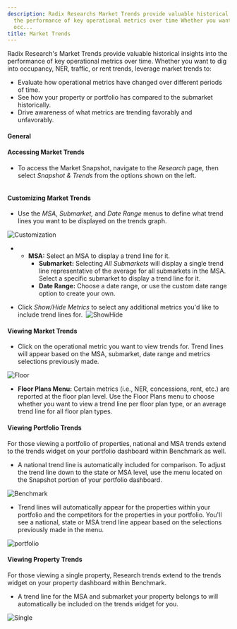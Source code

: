 ```yaml
---
description: Radix Researchs Market Trends provide valuable historical insights into
  the performance of key operational metrics over time Whether you want to dig into
  occ...
title: Market Trends
---
```


Radix Research's Market Trends provide valuable historical insights into the performance of key operational metrics over time. Whether you want to dig into occupancy, NER, traffic, or rent trends, leverage market trends to:


* Evaluate how operational metrics have changed over different periods of time.
* See how your property or portfolio has compared to the submarket historically.
* Drive awareness of what metrics are trending favorably and unfavorably.


#### General


#### Accessing Market Trends


* To access the Market Snapshot, navigate to the *Research* page, then select *Snapshot & Trends* from the options shown on the left.


<Frame>
  <img src="/images/radix/be7c9cc4c5cee8c7c5d937fccc27a9e58e269db6.png" alt="" />
</Frame>


#### Customizing Market Trends


* Use the *MSA*, *Submarket,* and *Date Range* menus to define what trend lines you want to be displayed on the trends graph.


<Frame>
  <img src="/images/radix/b82ffac8e8e501a5b5753b0549ff7f432419d180.png" alt="Customization" />
</Frame>


* + **MSA:** Select an MSA to display a trend line for it.
	+ **Submarket:** Selecting *All Submarkets* will display a single trend line representative of the average for all submarkets in the MSA. Select a specific submarket to display a trend line for it.
	+ **Date Range:** Choose a date range, or use the custom date range option to create your own.


* Click *Show/Hide Metrics* to select any additional metrics you'd like to include trend lines for.  ![ShowHide](/images/radix/05f4ba2fae8bdb5986b507eff7fdb4ff412a36a1.png)


#### Viewing Market Trends


* Click on the operational metric you want to view trends for. Trend lines will appear based on the MSA, submarket, date range and metrics selections previously made.


<Frame>
  <img src="/images/radix/57a362bd45d37f2d76b284b877b4cab811daf39d.png" alt="Floor" />
</Frame>


* **Floor Plans Menu:** Certain metrics (i.e., NER, concessions, rent, etc.) are reported at the floor plan level. Use the Floor Plans menu to choose whether you want to view a trend line per floor plan type, or an average trend line for all floor plan types.


#### Viewing Portfolio Trends


For those viewing a portfolio of properties, national and MSA trends extend to the trends widget on your portfolio dashboard within Benchmark as well. 


* A national trend line is automatically included for comparison. To adjust the trend line down to the state or MSA level, use the menu located on the Snapshot portion of your portfolio dashboard.


<Frame>
  <img src="/images/radix/038b935472120c35e6e23c54809dd86e9f304952.png" alt="Benchmark" />
</Frame>


* Trend lines will automatically appear for the properties within your portfolio and the competitors for the properties in your portfolio. You'll see a national, state or MSA trend line appear based on the selections previously made in the menu.


<Frame>
  <img src="/images/radix/6d9e296d8ca34061174a3b8a02a9efe4f297360b.png" alt="portfolio" />
</Frame>


#### Viewing Property Trends


For those viewing a single property, Research trends extend to the trends widget on your property dashboard within Benchmark. 


* A trend line for the MSA and submarket your property belongs to will automatically be included on the trends widget for you.


<Frame>
  <img src="/images/radix/546495aeca365cea7adbf87be56834388af06a00.png" alt="Single" />
</Frame>